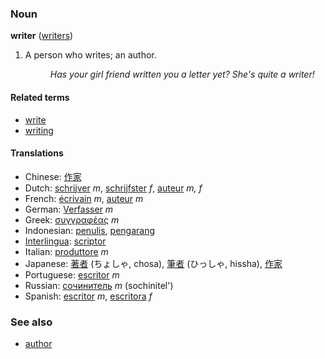 ===Noun===
'''writer''' ([[writers]])

#A person who writes; an author.
#:''Has your girl friend written you a letter yet? She's quite a writer!'' 

====Related terms====
*[[write]]
*[[writing]]

====Translations====
*Chinese: [[作家]]
*Dutch: [[schrijver]] ''m'', [[schrijfster]] ''f'', [[auteur]] ''m, f''
*French: [[écrivain]] ''m'', [[auteur]] ''m''
*German: [[Verfasser]] ''m''
*Greek: [[συγγραφέας]] ''m''
*Indonesian: [[tulis|penulis]], [[karang|pengarang]]
*[[Interlingua]]: [[scriptor]]
*Italian: [[produttore]] ''m''
*Japanese: [[著者]] (ちょしゃ, chosa), [[筆者]] (ひっしゃ, hissha), [[作家]]
*Portuguese: [[escritor]] ''m''
*Russian: [[сочинитель]] ''m'' (sochinitel')
*Spanish: [[escritor]] ''m'', [[escritora]] ''f''

===See also===
*[[author]]